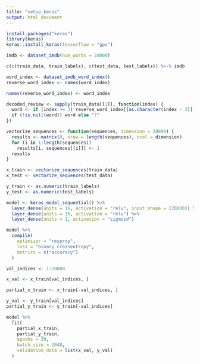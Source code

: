 ```yaml
---
title: "setup_keras"
output: html_document
---
```

```r
install.packages("keras")
library(keras)
keras::install_keras(tensorflow = "gpu")

```

```r

imdb <- dataset_imdb(num_words = 20000)

c(c(train_data, train_labels), c(test_data, test_labels)) %<-% imdb

word_index <- dataset_imdb_word_index()
reverse_word_index <- names(word_index)

names(reverse_word_index) <- word_index

decoded_review <- sapply(train_data[[1]], function(index) {
  word <- if (index >= 3) reverse_word_index[[as.character(index - 3)]]
  if (!is.null(word)) word else "?"
})

vectorize_sequences <- function(sequences, dimension = 20000) {
  results <- matrix(0, nrow = length(sequences), ncol = dimension)
  for (i in 1:length(sequences))
    results[i, sequences[[i]]] <- 1
  results
}

x_train <- vectorize_sequences(train_data)
x_test <- vectorize_sequences(test_data)

y_train <- as.numeric(train_labels)
y_test <- as.numeric(test_labels)

model <- keras_model_sequential() %>% 
  layer_dense(units = 16, activation = "relu", input_shape = (20000)) %>% 
  layer_dense(units = 16, activation = "relu") %>% 
  layer_dense(units = 1, activation = "sigmoid")

model %>% 
  compile(
    optimizer = "rmsprop",
    loss = "binary_crossentropy",
    metrics = c("accuracy")
  )

val_indices <- 1:20000

x_val <- x_train[val_indices, ]

partial_x_train <- x_train[-val_indices, ]

y_val <- y_train[val_indices]
partial_y_train <- y_train[-val_indices]

model %>% 
  fit(
    partial_x_train, 
    partial_y_train,
    epochs = 30,
    batch_size = 2048,
    validation_data = list(x_val, y_val)
  )

```